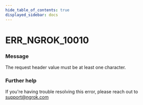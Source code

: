 ```yaml
---
hide_table_of_contents: true
displayed_sidebar: docs
---
```



# ERR_NGROK_10010

### Message
The request header value must be at least one character.

<ErrorDetails error='err_ngrok_10010' />


### Further help
If you're having trouble resolving this error, please reach out to [support@ngrok.com](mailto:support@ngrok.com?subject=Help%20with%20ERR_NGROK_10010)

